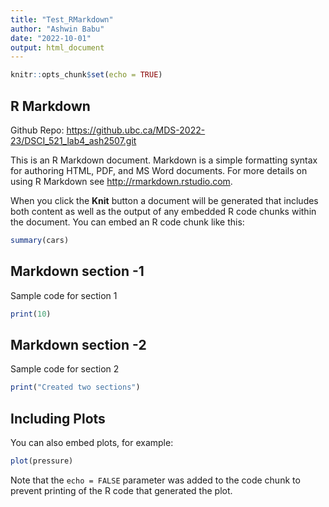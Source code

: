 ```yaml
---
title: "Test_RMarkdown"
author: "Ashwin Babu"
date: "2022-10-01"
output: html_document
---
```


```r
knitr::opts_chunk$set(echo = TRUE)
```

## R Markdown
Github Repo: <https://github.ubc.ca/MDS-2022-23/DSCI_521_lab4_ash2507.git>

This is an R Markdown document. Markdown is a simple formatting syntax for authoring HTML, PDF, and MS Word documents. For more details on using R Markdown see <http://rmarkdown.rstudio.com>.

When you click the **Knit** button a document will be generated that includes both content as well as the output of any embedded R code chunks within the document. You can embed an R code chunk like this:

```r
summary(cars)
```

## Markdown section -1 
Sample code for section 1 

```r
print(10)
```


## Markdown section -2 
Sample code for section 2 

```r
print("Created two sections")
```


## Including Plots

You can also embed plots, for example:

```r
plot(pressure)
```

Note that the `echo = FALSE` parameter was added to the code chunk to prevent printing of the R code that generated the plot.
